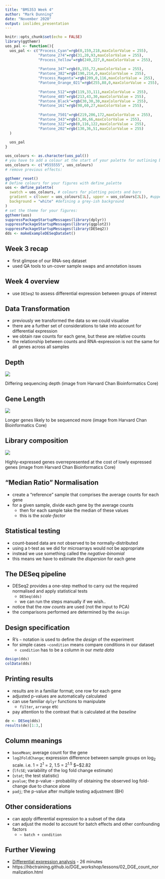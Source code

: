 ```yaml
---
title: "BMS353 Week 4"
author: "Mark Dunning"
date: "November 2020"
output: ioslides_presentation
---
```


```r
knitr::opts_chunk$set(echo = FALSE)
library(ggthemr)
uos_pal <- function(){
  uos_pal <- c("Process_Cyan"=rgb(0,159,218,maxColorValue = 255),
               "Pantone_274"=rgb(31,20,93,maxColorValue = 255),
               "Process_Yellow"=rgb(249,227,0,maxColorValue = 255),
               
               "Pantone_347"=rgb(0,155,72,maxColorValue = 255),
               "Pantone_382"=rgb(190,214,0,maxColorValue = 255),
               "Process_Magenta"=rgb(209,0,116,maxColorValue = 255),
               "Pantone_Orange_021"=rgb(255,88,0,maxColorValue = 255),
               
               "Pantone_512"=rgb(119,33,111,maxColorValue = 255),
               "Pantone_485"=rgb(213,43,30,maxColorValue = 255),
               "Pantone_Black"=rgb(30,30,30,maxColorValue = 255),
               "Pantone_161"=rgb(98,60,27,maxColorValue = 255),
               
               "Pantone_7501"=rgb(219,206,172,maxColorValue = 255),
               "Pantone_343"=rgb(3,86,66,maxColorValue = 255),
               "Pantone_322"=rgb(0,116,122,maxColorValue = 255),
               "Pantone_202"=rgb(130,36,51,maxColorValue = 255)
  )
  
  uos_pal
}

uos_colours <- as.character(uos_pal())
# you have to add a colour at the start of your palette for outlining boxes, we'll use a grey:
uos_colours <- c("#555555", uos_colours)
# remove previous effects:

ggthemr_reset()
# Define colours for your figures with define_palette
uos <- define_palette(
  swatch = uos_colours, # colours for plotting points and bars
  gradient = c(lower = uos_colours[1L], upper = uos_colours[2L]), #upper and lower colours for continuous colours
  background = "white" #defining a grey-ish background 
)
# set the theme for your figures:
ggthemr(uos)
suppressPackageStartupMessages(library(dplyr))
suppressPackageStartupMessages(library(ggplot2))
suppressPackageStartupMessages(library(DESeq2))
dds <- makeExampleDESeqDataSet()
```

## Week 3 recap

- first glimpse of our RNA-seq dataset
- used QA tools to un-cover sample swaps and annotation issues


## Week 4 overview

- use `DESeq2` to assess differential expression between groups of interest


## Data Transformation

- previously we transformed the data so we could visualise
- there are a further set of considerations to take into account for differential expression
- we obtain raw counts for each gene, but these are relative counts
- the relationship between counts and RNA-expression is not the same for all genes across all samples

## Depth

![](seq_depth.PNG)

Differing sequencing depth
(image from Harvard Chan Bioinformatics Core)

## Gene Length

![](gene_length.PNG)

Longer genes likely to be sequenced more
(image from Harvard Chan Bioinformatics Core)

## Library composition

![](lib_size.PNG)

Highly-expressed genes overrepresented at the cost of lowly expressed genes
(image from Harvard Chan Bioinformatics Core)

## "Median Ratio" Normalisation

- create a "reference" sample that comprises the average counts for each gene
- for a given sample, divide each gene by the average counts
  + then for each sample take the median of these values
  + this is the *scale-factor*

## Statistical testing

- count-based data are not observed to be normally-distributed
- using a t-test as we did for microarrays would not be appropriate
- instead we use something called the *negative-binomial*
- this means we have to estimate the *dispersion* for each gene

## The DESeq pipeline

- DESeq2 provides a one-step method to carry out the required normalised and apply statistical tests
  + `DESeq(dds)`
  + we can run the steps manually if we wish..
- notice that the *raw counts* are used (not the input to PCA)
- the comparisons performed are determined by the `design`



## Design specification

- R's `~` notation is used to define the *design* of the experiment
- for simple cases `~condition` means compare conditions in our dataset
  + `condition` has to be a column in our *meta data*

```r
design(dds)
colData(dds)
```


## Printing results

- results are in a familiar format; one row for each gene
- adjusted p-values are automatically calculated
- can use familiar `dplyr` functions to manipulate
  + `filter`, `arrange` etc
- pay attention to the contrast that is calculated at the *baseline*

```r
de <- DESeq(dds)
results(de)[1:3,]
```

## Column meanings

- `baseMean`; average count for the gene
- `log2FoldChange`; expression difference between sample groups on log$_2$ scale. i.e. 1 = 2$^1$ = 2, 1.5 = 2$^{1.5}$  $~$2.82
- (`lfcSE`; variability of the log fold change estimate)
- (`stat`; the test statistic)
- `pvalue`; the p-value - probability of obtaining the observed log fold-change due to chance alone
- `padj`; the p-value after multiple testing adjustment (BH)

## Other considerations

- can apply differential expression to a subset of the data
- can adjust the model to account for batch effects and other confounding factors
  + `~ batch + condition`
  
## Further Viewing

- [Differential expression analysis](https://youtu.be/5tGCBW3_0IA) - 26 minutes
- https://hbctraining.github.io/DGE_workshop/lessons/02_DGE_count_normalization.html